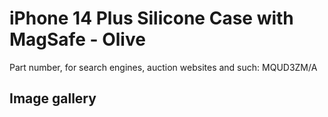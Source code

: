 # iPhone 14 Plus Silicone Case with MagSafe - Olive

Part number, for search engines, auction websites and such: MQUD3ZM/A

## Image gallery

<div style={{ width: "768px" }}>
  <GalleryComponent
    images={[
      {
        original: "/everysource/MQUD3",
        thumbnail: "/everypreview/MQUD3",
      },
      {
        original: "/everysource/MQUD3_AV1",
        thumbnail: "/everypreview/MQUD3_AV1",
      },
      {
        original: "/everysource/MQUD3_AV2",
        thumbnail: "/everypreview/MQUD3_AV2",
      },
      {
        original: "/everysource/MQUD3_AV3",
        thumbnail: "/everypreview/MQUD3_AV3",
      },
      {
        original: "/everysource/MQUD3_AV4",
        thumbnail: "/everypreview/MQUD3_AV4",
      },
      {
        original: "/everysource/MQUD3_AV5",
        thumbnail: "/everypreview/MQUD3_AV5",
      }
    ]}
  />
</div>